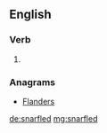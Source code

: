 ==English==

===Verb===
{{head|en|verb form}}

# {{en-past of|snarfle}}

===Anagrams===
* [[Flanders#English|Flanders]]

[[de:snarfled]]
[[mg:snarfled]]